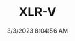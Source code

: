 ---
width: 6000
height: 4000
title: XLR-V
description: 2006 Black Raven Cadillac XLR-V with Ebony interior in Corpus Christi, TX.
date: 3/3/2023 8:04:56 AM
cameraMake: Sony
cameraModel: ILCE-7M3
lens: 85mm F1.4 DG DN | Art 020
settingsfStop: f/1.6
settingsISO: ISO 100
settingsShutter: 1/8000
settingsFocalLength: 85 mm
---